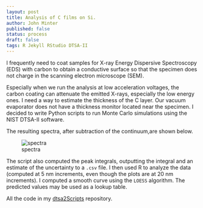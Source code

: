 ```yaml
---
layout: post
title: Analysis of C films on Si.
author: John Minter
published: false
status: process
draft: false
tags: R Jekyll RStudio DTSA-II
---
```


I frequently need to coat samples for X-ray Energy Dispersive Spectroscopy (EDS) with carbon to obtain a conductive surface so that the specimen does not charge in the scanning electron microscope (SEM).

Especially when we run the analysis at low acceleration voltages, the carbon coating can attenuate the emitted X-rays, especially the low energy ones. I need a way to estimate the thickness of the C layer. Our vacuum evaporator does not have a thickness monitor located near the specimen. I decided to write Python scripts to run Monte Carlo simulations using the NIST DTSA-II software.

The resulting spectra, after subtraction of the continuum,are shown below.

![spectra](/images/c-ctd-si-series-plt.png)

The script also computed the peak integrals, outputting the integral and an estimate of the uncertainty to a `.csv` file. I then used R to analyze the data (computed at 5 nm increments, even though the plots are at 20 nm increments). I computed a smooth curve using the `LOESS` algorithm. The predicted values may be used as a lookup table.

All the code in my [dtsa2Scripts](https://github.com/jrminter/dtsa2Scripts/tree/master/estThickC) repository.



